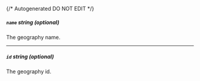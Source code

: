 {/* Autogenerated DO NOT EDIT  */}
##### `name` _string (optional)_
The geography name.

---
##### `id` _string (optional)_
The geography id.


